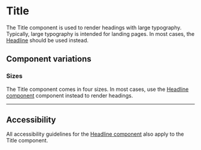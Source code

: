 
<Meta of={Stories} />

# Title

<Status variant="stable" />

The Title component is used to render headings with large typography. Typically, large typography is intended for landing pages. In most cases, the [Headline](Typography/Headline) should be used instead.

<Story of={Stories.Base} />
<Props />

## Component variations

### Sizes

The Title component comes in four sizes. In most cases, use the [Headline component](Typography/Headline) component instead to render headings.

<Story of={Stories.Sizes} />

---

## Accessibility

All accessibility guidelines for the [Headline component](Typography/Headline) also apply to the Title component.
